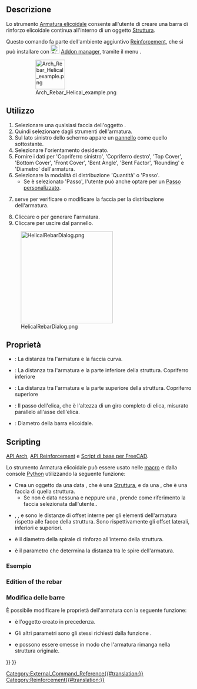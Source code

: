 <languages/>

<div class="mw-translate-fuzzy">
{{Docnav/it
|[[Arch_Rebar_BentShape/it|Armatura sagomata]]
|[[Arch_Rebar_ColumnReinforcement/it|Armatura di pilastro]]
|[[Arch_Workbench/it|Arch]]
|IconL=Arch_Rebar_BentShape.svg
|IconR=Arch_Rebar_ColumnReinforcement.svg
|IconC=Workbench_Arch.svg
}}
</div>

<div class="mw-translate-fuzzy">
{{GuiCommand/it
|Name=Arch Rebar Helical
|Name/it=Armatura elicoidale
|MenuLocation=Arch → Strumenti armatura → Armatura elicoidale<br>3D/BIM → Reinforcement tools → Armatura elicoidale
|Workbenches=[[Arch_Workbench/it|Arch]], [[BIM_Workbench/it|BIM]]
|Version=0.17
|SeeAlso=[[Reinforcement_Workbench/it|Ambiente Rinforzi]], [[Arch_Rebar/it|Armatura]], [[Arch_Rebar_Stirrup/it|Staffe]], [[Arch_Rebar_ColumnReinforcement/it|Armatura di pilastro]]
}}
</div>

<span id="Description"></span>
==Descrizione==

<div class="mw-translate-fuzzy">
Lo strumento [[Arch Rebar Helical/it|Armatura elicoidale]] consente all'utente di creare una barra di rinforzo elicoidale continua all'interno di un oggetto [[Arch Structure/it|Struttura]].
</div>

<div class="mw-translate-fuzzy">
Questo comando fa parte dell'ambiente aggiuntivo [[Reinforcement Workbench/it|Reinforcement]], che si può installare con [[Image:Std_AddonMgr.svg|24px]] [[Std_AddonMgr/it|Addon manager]], tramite il menu {{MenuCommand|Strumenti → Addon manager → Reinforcement}}.
</div>

: [[Image:Arch_Rebar_Helical_example.png|80px]]
{{Caption|Una barra di rinforzo elicoidale continua all'interno di una [[Arch Structure/it|Struttura]]}}

<span id="Usage"></span>
==Utilizzo==

<div class="mw-translate-fuzzy">
# Selezionare una qualsiasi faccia dell'oggetto {{Button|[[Image:Arch_Structure.svg|16px]] [[Arch Structure/it|Struttura]]}}.
# Quindi selezionare {{Button|[[Image:Arch_Rebar_Helical.svg|16px]] [[Arch Rebar Helical/it|Armatura elicoidale]]}} dagli strumenti dell'armatura.
# Sul lato sinistro dello schermo appare un [[task_panel/it|pannello]] come quello sottostante.
# Selezionare l'orientamento desiderato.
# Fornire i dati per 'Copriferro sinistro', 'Copriferro destro', 'Top Cover', 'Bottom Cover', 'Front Cover', 'Bent Angle', 'Bent Factor', 'Rounding' e 'Diametro' dell'armatura.
# Selezionare la modalità di distribuzione 'Quantità' o 'Passo'.
#* Se è selezionato 'Passo', l'utente può anche optare per un [[Custom_Spacing/it|Passo personalizzato]].
# {{Button|Usa lato selezionato}} serve per verificare o modificare la faccia per la distribuzione dell'armatura.
# Cliccare {{Button|OK}} o {{Button|Applica}} per generare l'armatura.
# Cliccare {{Button|Annulla}} per uscire dal pannello.
</div>

[[Image:HelicalRebarDialog.png|250px]]
<div class="mw-translate-fuzzy">
{{Caption|Pannello per lo strumento Armatura elicoidale di Arch}}
</div>

<span id="Properties"></span>
== Proprietà == 

* {{PropertyData/it|Side Cover}}: La distanza tra l'armatura e la faccia curva.
* {{PropertyData/it|Bottom Cover}}: La distanza tra l'armatura e la parte inferiore della struttura. Copriferro inferiore
* {{PropertyData/it|Top Cover}}: La distanza tra l'armatura e la parte superiore della struttura. Copriferro superiore
* {{PropertyData/it|Pitch}}: Il passo dell'elica, che è l'altezza di un giro completo di elica, misurato parallelo all'asse dell'elica.
* {{PropertyData/it|Diameter}}: Diametro della barra elicoidale.

==Scripting==

{{Emphasis|Vedere anche:}} [[Arch API/it|API Arch]], [[Reinforcement API/it|API Reinforcement]] e [[FreeCAD Scripting Basics/it|Script di base per FreeCAD]].

<div class="mw-translate-fuzzy">
Lo strumento Armatura elicoidale può essere usato nelle [[Macros/it|macro]] e dalla console [[Python/it|Python]] utilizzando la seguente funzione:
</div>

{{Code|code=
Rebar = makeHelicalRebar(s_cover, b_cover, diameter, t_cover, pitch, structure=None, facename=None)
}}

* Crea un oggetto {{incode|Rebar}} da una data {{incode|structure}}, che è una [[Arch Structure/it|Struttura]], e da una {{incode|facename}}, che è una faccia di quella struttura.
** Se non è data nessuna {{incode|structure}} e neppure una {{incode|facename}}, prende come riferimento la faccia selezionata dall'utente..
* {{incode|s_cover}}, {{incode|b_cover}}, e {{incode|t_cover}} sono le distanze di offset interne per gli elementi dell'armatura rispetto alle facce della struttura. Sono rispettivamente gli offset laterali, inferiori e superiori.
* {{incode|diameter}} è il diametro della spirale di rinforzo all'interno della struttura.
* {{incode|pitch}} è il parametro che determina la distanza tra le spire dell'armatura.

<span id="Example"></span>
=== Esempio ===

{{Code|code=
import FreeCAD, Draft, Arch, HelicalRebar

Circle = Draft.makeCircle(radius=250)
Structure = Arch.makeStructure(Circle)
Structure.ViewObject.Transparency = 80
FreeCAD.ActiveDocument.recompute()

Rebar = HelicalRebar.makeHelicalRebar(10, 50, 8, 50, 50, structure, "Face2")
}}

=== Edition of the rebar ===

<div class="mw-translate-fuzzy">
=== Modifica delle barre ===
È possibile modificare le proprietà dell'armatura con la seguente funzione:
</div>

{{Code|code=
editHelicalRebar(Rebar, s_cover, b_cover, diameter, t_cover, pitch, structure=None, facename=None)
}}

* {{incode|Rebar}} è l'oggetto {{incode|HelicalRebar}} creato in precedenza.
* Gli altri parametri sono gli stessi richiesti dalla funzione {{incode|makeHelicalRebar()}}.
* {{incode|structure}} e {{incode|facename}} possono essere omesse in modo che l'armatura rimanga nella struttura originale.

{{Code|code=
import HelicalRebar

HelicalRebar.editHelicalRebar(Rebar, 20, 100, 20, 20, 100)
}}


<div class="mw-translate-fuzzy">
{{Docnav/it
|[[Arch_Rebar_BentShape/it|Armatura sagomata]]
|[[Arch_Rebar_ColumnReinforcement/it|Armatura di pilastro]]
|[[Arch_Workbench/it|Arch]]
|IconL=Arch_Rebar_BentShape.svg
|IconR=Arch_Rebar_ColumnReinforcement.svg
|IconC=Workbench_Arch.svg
}}
</div>

[[Category:External_Command_Reference{{#translation:}}]]
[[Category:Reinforcement{{#translation:}}]]
{{BIM_Tools_navi{{#translation:}}}}
{{Userdocnavi{{#translation:}}}}